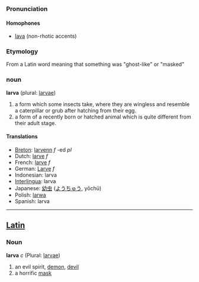 === Pronunciation ===
====Homophones====
*[[lava]] (non-rhotic accents)

=== Etymology ===
From a Latin word meaning that something was "ghost-like" or "masked" 

=== noun ===

'''larva''' (plural: [[larvae]])

# a form which some insects take, where they are wingless and resemble a caterpillar or grub after hatching from their egg.
# a form of a recently born or hatched animal which is quite different from their adult stage. 

==== Translations ====
*[[Breton]]: [[larvenn]] ''f'' -ed ''pl''
*Dutch: [[larve]] ''f''
*French: [[larve]] ''f''
*German: [[Larve]] ''f''
*Indonesian: larva
*[[Interlingua]]: larva
*Japanese: [[幼虫]] ([[ようちゅう]], yōchū)
*Polish: [[larwa]]
*Spanish: larva
----

==[[Latin]]==
===Noun===
'''larva''' ''c'' (Plural: [[larvae]])

#an evil spirit, [[demon]], [[devil]]
#a horrific [[mask]]